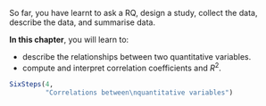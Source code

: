 ::: {.objectivesBox .objectives data-latex="{iconmonstr-target-4-240.png}"}
So far, you have learnt to ask a RQ, design a study, collect the data, describe the data, and summarise data.

**In this chapter**, you will learn to:

* describe the relationships between two quantitative variables.
* compute and interpret correlation coefficients and $R^2$.
:::

```r
SixSteps(4, 
         "Correlations between\nquantitative variables")
```

